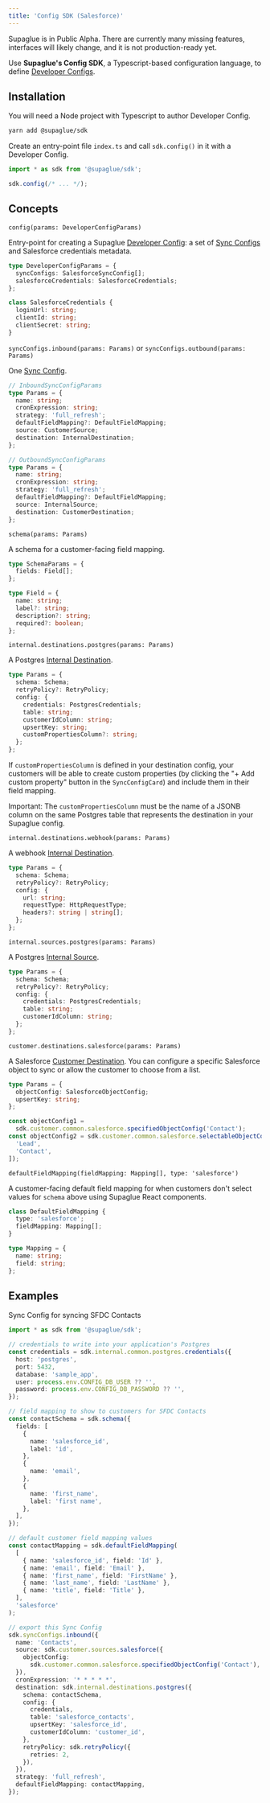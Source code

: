 ```yaml
---
title: 'Config SDK (Salesforce)'
---
```


<Warning>
  Supaglue is in Public Alpha. There are currently many missing features,
  interfaces will likely change, and it is not production-ready yet.
</Warning>

Use **Supaglue's Config SDK**, a Typescript-based configuration language, to define [Developer Configs](/concepts).

## Installation

You will need a Node project with Typescript to author Developer Config.

```bash
yarn add @supaglue/sdk
```

Create an entry-point file `index.ts` and call `sdk.config()` in it with a Developer Config.

```typescript
import * as sdk from '@supaglue/sdk';

sdk.config(/* ... */);
```

## Concepts

`config(params: DeveloperConfigParams)`

Entry-point for creating a Supaglue [Developer Config](/concepts): a set of [Sync Configs](/concepts) and Salesforce credentials metadata.

```typescript
type DeveloperConfigParams = {
  syncConfigs: SalesforceSyncConfig[];
  salesforceCredentials: SalesforceCredentials;
};

class SalesforceCredentials {
  loginUrl: string;
  clientId: string;
  clientSecret: string;
}
```

`syncConfigs.inbound(params: Params)` or `syncConfigs.outbound(params: Params)`

One [Sync Config](/concepts).

```typescript
// InboundSyncConfigParams
type Params = {
  name: string;
  cronExpression: string;
  strategy: 'full_refresh';
  defaultFieldMapping?: DefaultFieldMapping;
  source: CustomerSource;
  destination: InternalDestination;
};
```

```typescript
// OutboundSyncConfigParams
type Params = {
  name: string;
  cronExpression: string;
  strategy: 'full_refresh';
  defaultFieldMapping?: DefaultFieldMapping;
  source: InternalSource;
  destination: CustomerDestination;
};
```

`schema(params: Params)`

A schema for a customer-facing field mapping.

```typescript
type SchemaParams = {
  fields: Field[];
};

type Field = {
  name: string;
  label?: string;
  description?: string;
  required?: boolean;
};
```

`internal.destinations.postgres(params: Params)`

A Postgres [Internal Destination](/concepts).

```typescript
type Params = {
  schema: Schema;
  retryPolicy?: RetryPolicy;
  config: {
    credentials: PostgresCredentials;
    table: string;
    customerIdColumn: string;
    upsertKey: string;
    customPropertiesColumn?: string;
  };
};
```

If `customPropertiesColumn` is defined in your destination config, your customers will be able to create custom properties (by clicking the "+ Add custom property" button in the `SyncConfigCard`) and include them in their field mapping.

Important: The `customPropertiesColumn` must be the name of a JSONB column on the same Postgres table that represents the destination in your Supaglue config.

`internal.destinations.webhook(params: Params)`

A webhook [Internal Destination](/concepts).

```typescript
type Params = {
  schema: Schema;
  retryPolicy?: RetryPolicy;
  config: {
    url: string;
    requestType: HttpRequestType;
    headers?: string | string[];
  };
};
```

`internal.sources.postgres(params: Params)`

A Postgres [Internal Source](/concepts).

```typescript
type Params = {
  schema: Schema;
  retryPolicy?: RetryPolicy;
  config: {
    credentials: PostgresCredentials;
    table: string;
    customerIdColumn: string;
  };
};
```

`customer.destinations.salesforce(params: Params)`

A Salesforce [Customer Destination](/concepts). You can configure a specific Salesforce object to sync or allow the customer to choose from a list.

```typescript
type Params = {
  objectConfig: SalesforceObjectConfig;
  upsertKey: string;
};

const objectConfig1 =
  sdk.customer.common.salesforce.specifiedObjectConfig('Contact');
const objectConfig2 = sdk.customer.common.salesforce.selectableObjectConfig([
  'Lead',
  'Contact',
]);
```

`defaultFieldMapping(fieldMapping: Mapping[], type: 'salesforce')`

A customer-facing default field mapping for when customers don't select values for `schema` above using Supaglue React components.

```typescript
class DefaultFieldMapping {
  type: 'salesforce';
  fieldMapping: Mapping[];
}

type Mapping = {
  name: string;
  field: string;
};
```

## Examples

Sync Config for syncing SFDC Contacts

```typescript
import * as sdk from '@supaglue/sdk';

// credentials to write into your application's Postgres
const credentials = sdk.internal.common.postgres.credentials({
  host: 'postgres',
  port: 5432,
  database: 'sample_app',
  user: process.env.CONFIG_DB_USER ?? '',
  password: process.env.CONFIG_DB_PASSWORD ?? '',
});

// field mapping to show to customers for SFDC Contacts
const contactSchema = sdk.schema({
  fields: [
    {
      name: 'salesforce_id',
      label: 'id',
    },
    {
      name: 'email',
    },
    {
      name: 'first_name',
      label: 'first name',
    },
  ],
});

// default customer field mapping values
const contactMapping = sdk.defaultFieldMapping(
  [
    { name: 'salesforce_id', field: 'Id' },
    { name: 'email', field: 'Email' },
    { name: 'first_name', field: 'FirstName' },
    { name: 'last_name', field: 'LastName' },
    { name: 'title', field: 'Title' },
  ],
  'salesforce'
);

// export this Sync Config
sdk.syncConfigs.inbound({
  name: 'Contacts',
  source: sdk.customer.sources.salesforce({
    objectConfig:
      sdk.customer.common.salesforce.specifiedObjectConfig('Contact'),
  }),
  cronExpression: '* * * * *',
  destination: sdk.internal.destinations.postgres({
    schema: contactSchema,
    config: {
      credentials,
      table: 'salesforce_contacts',
      upsertKey: 'salesforce_id',
      customerIdColumn: 'customer_id',
    },
    retryPolicy: sdk.retryPolicy({
      retries: 2,
    }),
  }),
  strategy: 'full_refresh',
  defaultFieldMapping: contactMapping,
});
```
